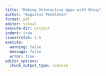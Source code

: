 ```yaml
---
title: "Making Interactive Apps with Shiny"
author: "Augustus Pendleton"
format: pdf
editor: visual
execute-dir: project
indent: true
linestretch: 1.5
execute:
  warning: false
  message: false
  error: true
editor_options: 
  chunk_output_type: console
---
```

